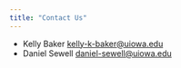 ```yaml
---
title: "Contact Us"
---
```


* Kelly Baker [kelly-k-baker@uiowa.edu](mailto:kelly-k-baker@uiowa.edu) 
* Daniel Sewell [daniel-sewell@uiowa.edu](mailto:daniel-sewell@uiowa.edu)